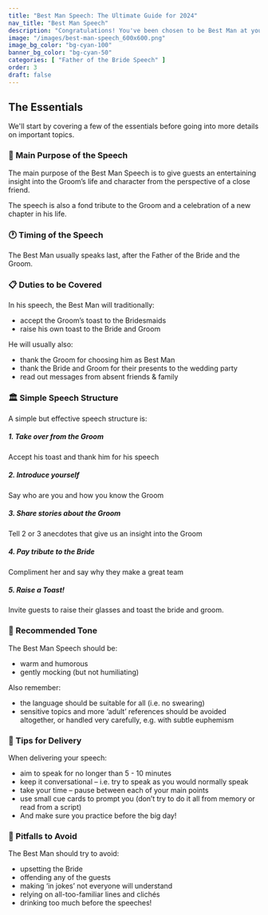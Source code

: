 ```yaml
---
title: "Best Man Speech: The Ultimate Guide for 2024"
nav_title: "Best Man Speech"
description: "Congratulations! You've been chosen to be Best Man at your friend's wedding. This guide shows you how to totally nail this flagship wedding speech."
image: "/images/best-man-speech_600x600.png"
image_bg_color: "bg-cyan-100"
banner_bg_color: "bg-cyan-50"
categories: [ "Father of the Bride Speech" ]
order: 3
draft: false
---
```

## The Essentials

We'll start by covering a few of the essentials before going into more details on important topics.

### 🏹 Main Purpose of the Speech

The main purpose of the Best Man Speech is to give guests an entertaining insight into the Groom’s life and character from the perspective of a close friend.

The speech is also a fond tribute to the Groom and a celebration of a new chapter in his life.

### 🕐 Timing of the Speech

The Best Man usually speaks last, after the Father of the Bride and the Groom.

### 📋 Duties to be Covered

In his speech, the Best Man will traditionally:
- accept the Groom’s toast to the Bridesmaids
- raise his own toast to the Bride and Groom

He will usually also:
- thank the Groom for choosing him as Best Man
- thank the Bride and Groom for their presents to the wedding party
- read out messages from absent friends & family

### 🏛️ Simple Speech Structure

A simple but effective speech structure is:

##### 1. Take over from the Groom
Accept his toast and thank him for his speech

##### 2. Introduce yourself

Say who are you and how you know the Groom

##### 3. Share stories about the Groom

Tell 2 or 3 anecdotes that give us an insight into the Groom

##### 4. Pay tribute to the Bride

Compliment her and say why they make a great team

##### 5. Raise a Toast!

Invite guests to raise their glasses and toast the bride and groom.


### 🎵 Recommended Tone

The Best Man Speech should be:
- warm and humorous
- gently mocking (but not humiliating)

Also remember:
- the language should be suitable for all (i.e. no swearing)
- sensitive topics and more ‘adult’ references should be avoided altogether, or handled very carefully, e.g. with subtle euphemism

### 🎤 Tips for Delivery

When delivering your speech:
- aim to speak for no longer than 5 - 10 minutes
- keep it conversational – i.e. try to speak as you would normally speak
- take your time – pause between each of your main points
- use small cue cards to prompt you (don’t try to do it all from memory or read from a script)
- And make sure you practice before the big day!

### 🚫 Pitfalls to Avoid

The Best Man should try to avoid:
- upsetting the Bride
- offending any of the guests
- making ‘in jokes’ not everyone will understand
- relying on all-too-familiar lines and clichés
- drinking too much before the speeches!
